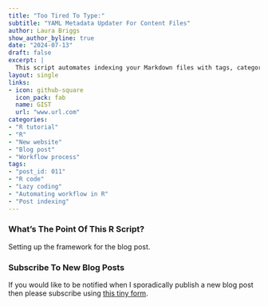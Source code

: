 ```yaml
---
title: "Too Tired To Type:"
subtitle: "YAML Metadata Updater For Content Files"
author: Laura Briggs
show_author_byline: true
date: "2024-07-13"
draft: false
excerpt: |
  This script automates indexing your Markdown files with tags, categories, and the current date. Perfect for those of us who are too tired to update YAML metadata manually, it handles the tedious work for managing blog posts and other content files!
layout: single
links:
- icon: github-square
  icon_pack: fab
  name: GIST
  url: "www.url.com"
categories:
- "R tutorial"
- "R"
- "New website"
- "Blog post"
- "Workflow process"
tags:
- "post_id: 011"
- "R code"
- "Lazy coding"
- "Automating workflow in R"
- "Post indexing"
---
```


### What's The Point Of This R Script?

Setting up the framework for the blog post.

### Subscribe To New Blog Posts
If you would like to be notified when I sporadically publish a new blog post then please subscribe using [this tiny form](https://dashboard.mailerlite.com/forms/1012938/126123917064537119/share). 
